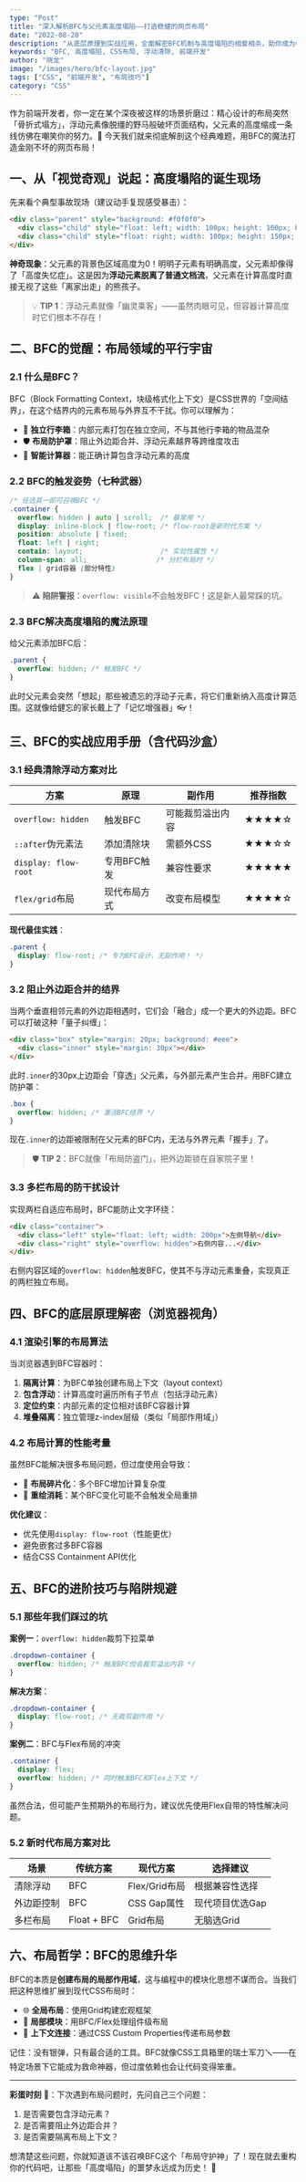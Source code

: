```yaml
---
type: "Post"
title: "深入解析BFC与父元素高度塌陷——打造稳健的网页布局"
date: "2022-08-20"
description: "从底层原理到实战应用，全面解密BFC机制与高度塌陷的相爱相杀，助你成为CSS布局驯兽师。"
keywords: "BFC, 高度塌陷, CSS布局, 浮动清除, 前端开发"
author: "晓龙"
image: "/images/hero/bfc-layout.jpg"
tags: ["CSS", "前端开发", "布局技巧"]
category: "CSS"
---
```


作为前端开发者，你一定在某个深夜被这样的场景折磨过：精心设计的布局突然「骨折式塌方」，浮动元素像脱缰的野马般破坏页面结构，父元素的高度缩成一条线仿佛在嘲笑你的努力。🤯 今天我们就来彻底解剖这个经典难题，用BFC的魔法打造金刚不坏的网页布局！

## 一、从「视觉奇观」说起：高度塌陷的诞生现场

先来看个典型事故现场（建议动手复现感受暴击）：

```html
<div class="parent" style="background: #f0f0f0">
  <div class="child" style="float: left; width: 100px; height: 100px; background: red"></div>
  <div class="child" style="float: right; width: 100px; height: 150px; background: blue"></div>
</div>
```

**神奇现象**：父元素的背景色区域高度为0！明明子元素有明确高度，父元素却像得了「高度失忆症」。这是因为**浮动元素脱离了普通文档流**，父元素在计算高度时直接无视了这些「离家出走」的熊孩子。

> 💡 **TIP 1**：浮动元素就像「幽灵乘客」——虽然肉眼可见，但容器计算高度时它们根本不存在！

## 二、BFC的觉醒：布局领域的平行宇宙

### 2.1 什么是BFC？
BFC（Block Formatting Context，块级格式化上下文）是CSS世界的「空间结界」，在这个结界内的元素布局与外界互不干扰。你可以理解为：

- 🧳 **独立行李箱**：内部元素打包在独立空间，不与其他行李箱的物品混杂
- 🛡️ **布局防护罩**：阻止外边距合并、浮动元素越界等跨维度攻击
- 🧮 **智能计算器**：能正确计算包含浮动元素的高度

### 2.2 BFC的触发姿势（七种武器）
```css
/* 任选其一即可召唤BFC */
.container {
  overflow: hidden | auto | scroll;  /* 最常用 */
  display: inline-block | flow-root; /* flow-root是新时代方案 */
  position: absolute | fixed;
  float: left | right;
  contain: layout;                   /* 实验性属性 */
  column-span: all;                 /* 分栏布局时 */
  flex | grid容器 (部分特性)
}
```

> ⚠️ **陷阱警报**：`overflow: visible`不会触发BFC！这是新人最常踩的坑。

### 2.3 BFC解决高度塌陷的魔法原理
给父元素添加BFC后：
```css
.parent {
  overflow: hidden; /* 触发BFC */
}
```
此时父元素会突然「想起」那些被遗忘的浮动子元素，将它们重新纳入高度计算范围。这就像给健忘的家长戴上了「记忆增强器」👓！

## 三、BFC的实战应用手册（含代码沙盒）

### 3.1 经典清除浮动方案对比
| 方案                | 原理             | 副作用           | 推荐指数 |
|---------------------|------------------|------------------|----------|
| `overflow: hidden`  | 触发BFC          | 可能裁剪溢出内容 | ★★★★☆    |
| `::after`伪元素法   | 添加清除块       | 需额外CSS        | ★★★☆☆    |
| `display: flow-root`| 专用BFC触发      | 兼容性要求       | ★★★★★    |
| `flex/grid`布局     | 现代布局方式     | 改变布局模型     | ★★★★☆    |

**现代最佳实践**：
```css
.parent {
  display: flow-root; /* 专为BFC设计，无副作用！ */
}
```

### 3.2 阻止外边距合并的结界
当两个垂直相邻元素的外边距相遇时，它们会「融合」成一个更大的外边距。BFC可以打破这种「量子纠缠」：

```html
<div class="box" style="margin: 20px; background: #eee">
  <div class="inner" style="margin: 30px"></div>
</div>
```
此时`.inner`的30px上边距会「穿透」父元素，与外部元素产生合并。用BFC建立防护罩：
```css
.box {
  overflow: hidden; /* 激活BFC结界 */
}
```
现在`.inner`的边距被限制在父元素的BFC内，无法与外界元素「握手」了。

> 🛡️ **TIP 2**：BFC就像「布局防盗门」，把外边距锁在自家院子里！

### 3.3 多栏布局的防干扰设计
实现两栏自适应布局时，BFC能防止文字环绕：
```html
<div class="container">
  <div class="left" style="float: left; width: 200px">左侧导航</div>
  <div class="right" style="overflow: hidden">右侧内容...</div>
</div>
```
右侧内容区域的`overflow: hidden`触发BFC，使其不与浮动元素重叠，实现真正的两栏独立布局。

## 四、BFC的底层原理解密（浏览器视角）

### 4.1 渲染引擎的布局算法
当浏览器遇到BFC容器时：

1. **隔离计算**：为BFC单独创建布局上下文（layout context）
2. **包含浮动**：计算高度时遍历所有子节点（包括浮动元素）
3. **定位约束**：内部元素的定位相对该BFC容器计算
4. **堆叠隔离**：独立管理z-index层级（类似「局部作用域」）

### 4.2 布局计算的性能考量
虽然BFC能解决很多布局问题，但过度使用会导致：

- 🐢 **布局碎片化**：多个BFC增加计算复杂度
- 🔋 **重绘消耗**：某个BFC变化可能不会触发全局重排

**优化建议**：
- 优先使用`display: flow-root`（性能更优）
- 避免嵌套过多BFC容器
- 结合CSS Containment API优化

## 五、BFC的进阶技巧与陷阱规避

### 5.1 那些年我们踩过的坑
**案例一**：`overflow: hidden`裁剪下拉菜单
```css
.dropdown-container {
  overflow: hidden; /* 触发BFC但会裁剪溢出内容 */
}
```
**解决方案**：
```css
.dropdown-container {
  display: flow-root; /* 无裁剪副作用 */
}
```

**案例二**：BFC与Flex布局的冲突
```css
.container {
  display: flex;
  overflow: hidden; /* 同时触发BFC和Flex上下文 */
}
```
虽然合法，但可能产生预期外的布局行为，建议优先使用Flex自带的特性解决问题。

### 5.2 新时代布局方案对比
| 场景               | 传统方案         | 现代方案          | 选择建议         |
|--------------------|------------------|-------------------|------------------|
| 清除浮动           | BFC             | Flex/Grid布局     | 根据兼容性选择   |
| 外边距控制         | BFC             | CSS Gap属性       | 现代项目优选Gap |
| 多栏布局           | Float + BFC     | Grid布局          | 无脑选Grid      |

## 六、布局哲学：BFC的思维升华

BFC的本质是**创建布局的局部作用域**，这与编程中的模块化思想不谋而合。当我们把这种思维扩展到现代CSS布局时：

- 🌐 **全局布局**：使用Grid构建宏观框架
- 🧩 **局部模块**：用BFC/Flex处理组件级布局
- 🔗 **上下文连接**：通过CSS Custom Properties传递布局参数

记住：没有银弹，只有最合适的工具。BFC就像CSS工具箱里的瑞士军刀🪛——在特定场景下它能成为救命神器，但过度依赖也会让代码变得笨重。

---

**彩蛋时刻** 🎁：下次遇到布局问题时，先问自己三个问题：
1. 是否需要包含浮动元素？
2. 是否需要阻止外边距合并？
3. 是否需要隔离布局上下文？

想清楚这些问题，你就知道该不该召唤BFC这个「布局守护神」了！现在就去重构你的代码吧，让那些「高度塌陷」的噩梦永远成为历史！ 🚀